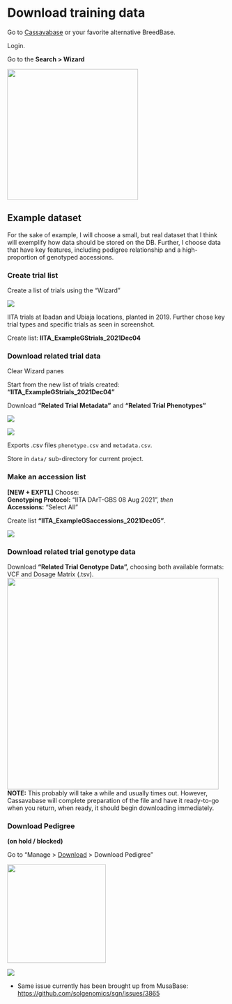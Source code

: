 # Download training data

Go to [Cassavabase](https://www.cassavabase.org/) or your favorite alternative BreedBase.

Login.

Go to the **Search \> Wizard**

![](images/search_wizard.png){width="300"}

## Example dataset

For the sake of example, I will choose a small, but real dataset that I think will exemplify how data should be stored on the DB. Further, I choose data that have key features, including pedigree relationship and a high-proportion of genotyped accessions.

### Create trial list

Create a list of trials using the "Wizard"

![](images/wizard_create_trial_list.png)

IITA trials at Ibadan and Ubiaja locations, planted in 2019. Further chose key trial types and specific trials as seen in screenshot.

Create list: **IITA_ExampleGStrials_2021Dec04**

### Download related trial data

Clear Wizard panes

Start from the new list of trials created: **"IITA_ExampleGStrials_2021Dec04"**

Download **"Related Trial Metadata"** and **"Related Trial Phenotypes"**

![](images/wizard_dl_related_trial_metadata.png)

![](images/wizard_dl_related_trial_phenotypes.png)

Exports .csv files `phenotype.csv` and `metadata.csv`.

Store in `data/` sub-directory for current project.

### Make an accession list

**\[NEW + EXPTL\]** Choose:\
**Genotyping Protocol:** "IITA DArT-GBS 08 Aug 2021", *then*\
**Accessions:** "Select All"\

Create list **"IITA_ExampleGSaccessions_2021Dec05"**.

![](images/wizard_make_accession_list_genotypingprotocolfirst.png)

### Download related trial genotype data

Download **"Related Trial Genotype Data",** choosing both available formats: VCF and Dosage Matrix (.tsv).\
![](images/wizard_dl_related_genotype_data.png){width="485"}\
**NOTE:** This probably will take a while and usually times out. However, Cassavabase will complete preparation of the file and have it ready-to-go when you return, when ready, it should begin downloading immediately.

### Download Pedigree

**(on hold / blocked)**

Go to "Manage \> [Download](https://www.cassavabase.org/breeders/download) \> Download Pedigree"

![](images/manage_download_dropdown.png){width="226"}

![](images/download_pedigree.png)

-   Same issue currently has been brought up from MusaBase: <https://github.com/solgenomics/sgn/issues/3865>
